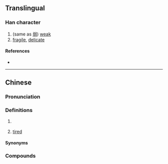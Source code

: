 {{character info}}
==Translingual==

===Han character===
{{Han char|rn=61|rad=心|as=08|sn=11|four=92033|canj=PHKP|ids=⿰忄忝}}

# (same as [[弱]]) [[weak]]
# [[fragile]], [[delicate]]

====References====
* {{Han ref|kx=0389.220|dkj=10747|dj=0723.080|hdz=42313.010|uh=60BF|ud=24767|bh=D562|bd=54626}}

----

==Chinese==
{{zh-forms}}

===Pronunciation===
{{zh-pron
|m=tiǎn
|m-s=
|c=tim2
|h=pfs=thiám
|mn=thiám
|mn_note=
|mc=y
|oc=y
|cat=v,n,a
}}

===Definitions===
{{zh-hanzi}}

# {{lb|zh|Hokkien}} {{zh-alt-form|*忝|tired}}
# {{lb|zh|Hakka}} [[tired]]

====Synonyms====
{{zh-dial|累}}

===Compounds===
{{zh-der|悿𢣎}}